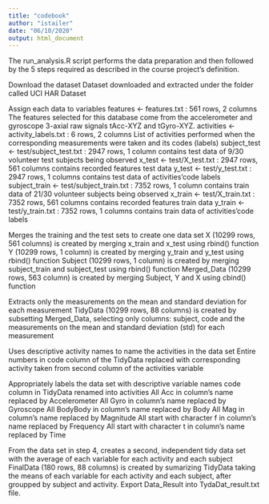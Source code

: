 ---
title: "codebook"
author: "istailer"
date: "06/10/2020"
output: html_document
---

The run_analysis.R script performs the data preparation and then followed by the 5 steps required as described in the course project’s definition.

Download the dataset
Dataset downloaded and extracted under the folder called UCI HAR Dataset

Assign each data to variables
features <- features.txt : 561 rows, 2 columns
The features selected for this database come from the accelerometer and gyroscope 3-axial raw signals tAcc-XYZ and tGyro-XYZ.
activities <- activity_labels.txt : 6 rows, 2 columns
List of activities performed when the corresponding measurements were taken and its codes (labels)
subject_test <- test/subject_test.txt : 2947 rows, 1 column
contains test data of 9/30 volunteer test subjects being observed
x_test <- test/X_test.txt : 2947 rows, 561 columns
contains recorded features test data
y_test <- test/y_test.txt : 2947 rows, 1 columns
contains test data of activities’code labels
subject_train <- test/subject_train.txt : 7352 rows, 1 column
contains train data of 21/30 volunteer subjects being observed
x_train <- test/X_train.txt : 7352 rows, 561 columns
contains recorded features train data
y_train <- test/y_train.txt : 7352 rows, 1 columns
contains train data of activities’code labels

Merges the training and the test sets to create one data set
X (10299 rows, 561 columns) is created by merging x_train and x_test using rbind() function
Y (10299 rows, 1 column) is created by merging y_train and y_test using rbind() function
Subject (10299 rows, 1 column) is created by merging subject_train and subject_test using rbind() function
Merged_Data (10299 rows, 563 column) is created by merging Subject, Y and X using cbind() function

Extracts only the measurements on the mean and standard deviation for each measurement
TidyData (10299 rows, 88 columns) is created by subsetting Merged_Data, selecting only columns: subject, code and the measurements on the mean and standard deviation (std) for each measurement

Uses descriptive activity names to name the activities in the data set
Entire numbers in code column of the TidyData replaced with corresponding activity taken from second column of the activities variable

Appropriately labels the data set with descriptive variable names
code column in TidyData renamed into activities
All Acc in column’s name replaced by Accelerometer
All Gyro in column’s name replaced by Gyroscope
All BodyBody in column’s name replaced by Body
All Mag in column’s name replaced by Magnitude
All start with character f in column’s name replaced by Frequency
All start with character t in column’s name replaced by Time

From the data set in step 4, creates a second, independent tidy data set with the average of each variable for each activity and each subject
FinalData (180 rows, 88 columns) is created by sumarizing TidyData taking the means of each variable for each activity and each subject, after groupped by subject and activity.
Export Data_Result into TydaDat_result.txt file.